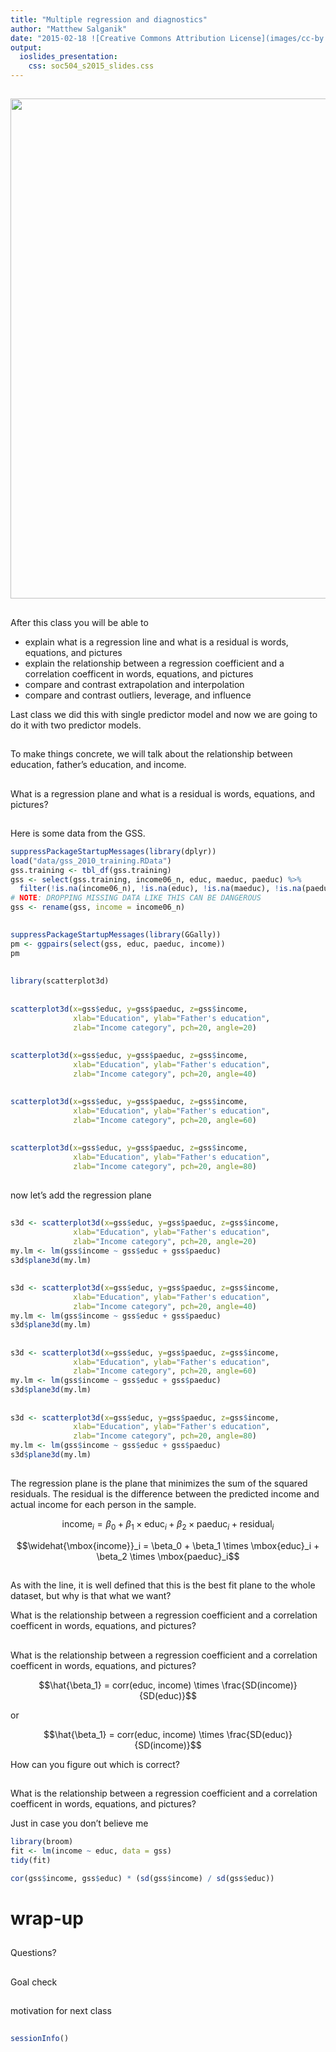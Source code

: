 ```yaml
---
title: "Multiple regression and diagnostics"
author: "Matthew Salganik"
date: "2015-02-18 ![Creative Commons Attribution License](images/cc-by.png)"
output: 
  ioslides_presentation:
    css: soc504_s2015_slides.css
---
```


##


<img src="images/data_workflow.png" width="800">

## 

After this class you will be able to 

- explain what is a regression line and what is a residual is words, equations, and pictures
- explain the relationship between a regression coefficient and a correlation coefficent in words, equations, and pictures
- compare and contrast extrapolation and interpolation
- compare and contrast outliers, leverage, and influence

Last class we did this with single predictor model and now we are going to do it with two predictor models.

##

To make things concrete, we will talk about the relationship between education, father's education, and income.

##

What is a regression plane and what is a residual is words, equations, and pictures?

##

Here is some data from the GSS.

```r
suppressPackageStartupMessages(library(dplyr))
load("data/gss_2010_training.RData")
gss.training <- tbl_df(gss.training)
gss <- select(gss.training, income06_n, educ, maeduc, paeduc) %>%
  filter(!is.na(income06_n), !is.na(educ), !is.na(maeduc), !is.na(paeduc))
# NOTE: DROPPING MISSING DATA LIKE THIS CAN BE DANGEROUS
gss <- rename(gss, income = income06_n)
```

## 

```r
suppressPackageStartupMessages(library(GGally))
pm <- ggpairs(select(gss, educ, paeduc, income))
pm
```

##

```r
library(scatterplot3d)
```

##

```r
scatterplot3d(x=gss$educ, y=gss$paeduc, z=gss$income, 
              xlab="Education", ylab="Father's education", 
              zlab="Income category", pch=20, angle=20)
```

##

```r
scatterplot3d(x=gss$educ, y=gss$paeduc, z=gss$income, 
              xlab="Education", ylab="Father's education", 
              zlab="Income category", pch=20, angle=40)
```

##

```r
scatterplot3d(x=gss$educ, y=gss$paeduc, z=gss$income, 
              xlab="Education", ylab="Father's education", 
              zlab="Income category", pch=20, angle=60)
```

##

```r
scatterplot3d(x=gss$educ, y=gss$paeduc, z=gss$income, 
              xlab="Education", ylab="Father's education", 
              zlab="Income category", pch=20, angle=80)
```

##

now let's add the regression plane

##

```r
s3d <- scatterplot3d(x=gss$educ, y=gss$paeduc, z=gss$income, 
              xlab="Education", ylab="Father's education", 
              zlab="Income category", pch=20, angle=20)
my.lm <- lm(gss$income ~ gss$educ + gss$paeduc)
s3d$plane3d(my.lm)
```

##

```r
s3d <- scatterplot3d(x=gss$educ, y=gss$paeduc, z=gss$income, 
              xlab="Education", ylab="Father's education", 
              zlab="Income category", pch=20, angle=40)
my.lm <- lm(gss$income ~ gss$educ + gss$paeduc)
s3d$plane3d(my.lm)
```

##

```r
s3d <- scatterplot3d(x=gss$educ, y=gss$paeduc, z=gss$income, 
              xlab="Education", ylab="Father's education", 
              zlab="Income category", pch=20, angle=60)
my.lm <- lm(gss$income ~ gss$educ + gss$paeduc)
s3d$plane3d(my.lm)
```


##

```r
s3d <- scatterplot3d(x=gss$educ, y=gss$paeduc, z=gss$income, 
              xlab="Education", ylab="Father's education", 
              zlab="Income category", pch=20, angle=80)
my.lm <- lm(gss$income ~ gss$educ + gss$paeduc)
s3d$plane3d(my.lm)
```

##

The regression plane is the plane that minimizes the sum of the squared residuals. The residual is the difference between the predicted income and actual income for each person in the sample.

$$\mbox{income}_i = \beta_0 + \beta_1 \times \mbox{educ}_i + \beta_2 \times \mbox{paeduc}_i + \mbox{residual}_i$$ 

$$\widehat{\mbox{income}}_i = \beta_0 + \beta_1 \times \mbox{educ}_i + \beta_2 \times \mbox{paeduc}_i$$ 


##

As with the line, it is well defined that this is the best fit plane to the whole dataset, but why is that what we want?

What is the relationship between a regression coefficient and a correlation coefficent in words, equations, and pictures?

## 

What is the relationship between a regression coefficient and a correlation coefficent in words, equations, and pictures?

$$\hat{\beta_1} = corr(educ, income) \times \frac{SD(income)}{SD(educ)}$$

or 

$$\hat{\beta_1} = corr(educ, income) \times \frac{SD(educ)}{SD(income)}$$

How can you figure out which is correct?

## 

What is the relationship between a regression coefficient and a correlation coefficent in words, equations, and pictures?

Just in case you don't believe me

```r
library(broom)
fit <- lm(income ~ educ, data = gss)
tidy(fit)
```

```r
cor(gss$income, gss$educ) * (sd(gss$income) / sd(gss$educ))
```

## 


# wrap-up

## 

Questions?

## 

Goal check

## 

motivation for next class

##

##

```r
sessionInfo()
```
